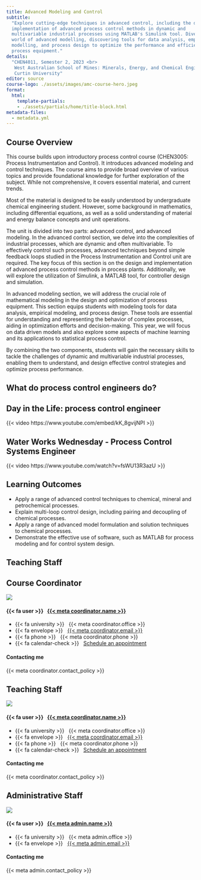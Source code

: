 ```yaml
---
title: Advanced Modeling and Control
subtitle: 
  "Explore cutting-edge techniques in advanced control, including the design and
  implementation of advanced process control methods in dynamic and
  multivariable industrial processes using MATLAB's Simulink tool. Dive into the
  world of advanced modelling, discovering tools for data analysis, empirical
  modelling, and process design to optimize the performance and efficiency of
  process equipment."
details: 
  "CHEN4011, Semester 2, 2023 <br>
   West Australian School of Mines: Minerals, Energy, and Chemical Engineering <br>
   Curtin University"
editor: source
course-logo: ./assets/images/amc-course-hero.jpeg
format:
  html:
    template-partials:
    - ./assets/partials/home/title-block.html
metadata-files:
  - metadata.yml
---
```


## Course Overview

This course builds upon introductory process control course (CHEN3005: Process
Instrumentation and Control). It introduces advanced modeling and control
techniques. The course aims to provide broad overview of various topics and
provide foundational knowledge for further exploration of the subject. 
While not comprehensive, it covers essential material, and current trends.

Most of the material is designed to be easily understood by undergraduate 
chemical engineering student. However, some background in mathematics,
including differential equations, as well as a solid understanding of material
and energy balance concepts and unit operations.

The unit is divided into two parts: advanced control, and advanced modeling. In
the advanced control section, we delve into the complexities of industrial
processes, which are dynamic and often multivariable. To effectively control
such processes, advanced techniques beyond simple feedback loops studied in the
Process Instrumentation and Control unit are required. The key focus of this
section is on the design and implementation of advanced process control methods
in process plants. Additionally, we will explore the utilization of Simulink, a
MATLAB tool, for controller design and simulation.

In advanced modeling section, we will address the crucial role of
mathematical modeling in the design and optimization of process equipment. This
section equips students with modeling tools for data analysis, empirical
modeling, and process design. These tools are essential for understanding and
representing the behavior of complex processes, aiding in optimization efforts
and decision-making. This year, we will focus on data driven models and also
explore some aspects of machine learning and its applications to statistical
process control. 

By combining the two components, students will gain the necessary skills to
tackle the challenges of dynamic and multivariable industrial processes,
enabling them to understand, and design effective control strategies and
optimize process performance.

## What do process control engineers do?

::: {.panel-tabset}
## Day in the Life: process control engineer
{{< video https://www.youtube.com/embed/kK_8gvijNPI >}}

## Water Works Wednesday - Process Control Systems Engineer
{{< video https://www.youtube.com/watch?v=fsWU13R3azU >}}
:::

## Learning Outcomes

- Apply a range of advanced control techniques to chemical, mineral and
  petrochemical processes.
- Explain multi-loop control design, including pairing and decoupling of
  chemical processes.
- Apply a range of advanced model formulation and solution techniques to
  chemical processes.
- Demonstrate the effective use of software, such as MATLAB for process
  modeling and for control system design.

## Teaching Staff

::: {.panel-tabset}
## Course Coordinator

<!-- Grid person --> 
::: {.grid .person}
::: {.g-col-12 .g-col-sm-6 .g-col-md-4}
<!-- ### photo -->
![]({{< meta coordinator.photo >}})
:::

::: {.g-col-12 .g-col-sm-6 .g-col-md-4}
<!-- ### info -->
#### {{< fa user >}} &nbsp; [{{< meta coordinator.name >}}]({{< meta coordinator.url >}})

- {{< fa university >}} &nbsp; {{< meta coordinator.office >}}
- {{< fa envelope >}} &nbsp; <a href="mailto:{{< meta coordinator.email >}}">{{< meta coordinator.email >}}</a>
- {{< fa phone >}} &nbsp; {{< meta coordinator.phone >}}
- {{< fa calendar-check >}} &nbsp; [Schedule an appointment]({{< meta coordinator.appointment_url >}})
:::

::: {.g-col-12 .g-col-md-4 .contact-policy}
<!-- ### contact-policy -->
#### Contacting me
{{< meta coordinator.contact_policy >}}
:::
::: 
<!-- Grid person --> 


## Teaching Staff

<!-- Grid person --> 
::: {.grid .person}
::: {.g-col-12 .g-col-sm-6 .g-col-md-4}
<!-- ### photo -->
![]({{< meta coordinator.photo >}})
:::

::: {.g-col-12 .g-col-sm-6 .g-col-md-4}
<!-- ### info -->
#### {{< fa user >}} &nbsp; [{{< meta coordinator.name >}}]({{< meta coordinator.url >}})

- {{< fa university >}} &nbsp; {{< meta coordinator.office >}}
- {{< fa envelope >}} &nbsp; <a href="mailto:{{< meta coordinator.email >}}">{{< meta coordinator.email >}}</a>
- {{< fa phone >}} &nbsp; {{< meta coordinator.phone >}}
- {{< fa calendar-check >}} &nbsp; [Schedule an appointment]({{< meta coordinator.appointment_url >}})
:::

::: {.g-col-12 .g-col-md-4 .contact-policy}
<!-- ### contact-policy -->
#### Contacting me
{{< meta coordinator.contact_policy >}}
:::
::: 
<!-- Grid person --> 


## Administrative Staff

<!-- Grid person --> 
::: {.grid .person}
::: {.g-col-12 .g-col-sm-6 .g-col-md-4}
<!-- ### photo -->
![]({{< meta admin.photo >}})
:::

::: {.g-col-12 .g-col-sm-6 .g-col-md-4}
<!-- ### info -->
#### {{< fa user >}} &nbsp; [{{< meta admin.name >}}]({{< meta admin.url >}})

- {{< fa university >}} &nbsp; {{< meta admin.office >}}
- {{< fa envelope >}} &nbsp; <a href="mailto:{{< meta admin.email >}}">{{< meta admin.email >}}</a>
:::

::: {.g-col-12 .g-col-md-4 .contact-policy}
<!-- ### contact-policy -->
#### Contacting me
{{< meta admin.contact_policy >}}
:::
::: 
<!-- Grid person --> 

:::

